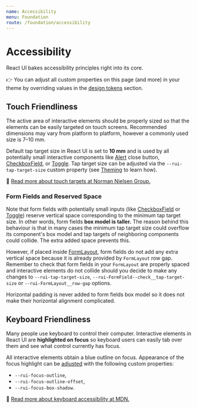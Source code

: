 ```yaml
---
name: Accessibility
menu: Foundation
route: /foundation/accessibility
---
```


# Accessibility

React UI bakes accessibility principles right into its core.

👉 You can adjust all custom properties on this page (and more) in your theme by
overriding values in the
[design tokens](/customize/theming/overview#design-tokens) section.

## Touch Friendliness

The active area of interactive elements should be properly sized so that the
elements can be easily targeted on touch screens. Recommended dimensions may
vary from platform to platform, however a commonly used size is 7–10 mm.

Default tap target size in React UI is set to **10 mm** and is used by all
potentially small interactive components like [Alert](/components/alert)
close button, [CheckboxField](/components/checkbox-field), or
[Toggle](/components/toggle). Tap target size can be adjusted via the
`--rui-tap-target-size` custom property (see
[Theming](/customize/theming/overview) to learn how).

📖 [Read more about touch targets at Norman Nielsen Group.](https://www.nngroup.com/articles/touch-target-size/)

### Form Fields and Reserved Space

Note that form fields with potentially small inputs (like
[CheckboxField](/components/checkbox-field) or
[Toggle](/components/toggle)) reserve vertical space corresponding to the
minimum tap target size. In other words, form fields **box model is taller.**
The reason behind this behaviour is that in many cases the minimum tap target
size could overflow its component's box model and tap targets of neighboring
components could collide. The extra added space prevents this.

However, if placed inside [FormLayout](/components/form-layout), form
fields do not add any extra vertical space because it is already provided by
`FormLayout` row gap. Remember to check that form fields in your `FormLayout`
are properly spaced and interactive elements do not collide should you decide to
make any changes to `--rui-tap-target-size`,
`--rui-FormField--check__tap-target-size` or `--rui-FormLayout__row-gap` options.

Horizontal padding is never added to form fields box model so it does not make
their horizontal alignment complicated.

## Keyboard Friendliness

Many people use keyboard to control their computer. Interactive elements in
React UI are **highlighted on focus** so keyboard users can easily tab over
them and see what control currently has focus.

All interactive elements obtain a blue outline on focus. Appearance of the focus
highlight can be [adjusted](/customize/theming/overview) with the following
custom properties:

- `--rui-focus-outline`,
- `--rui-focus-outline-offset`,
- `--rui-focus-box-shadow`.

📖 [Read more about keyboard accessibility at MDN.](https://developer.mozilla.org/en-US/docs/Web/Accessibility/Understanding_WCAG/Keyboard)

